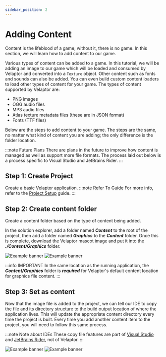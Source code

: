 ```yaml
---
sidebar_position: 2
---
```



# Adding Content

Content is the lifeblood of a game; without it, there is no game. In this section, we will
learn how to add content to our game.

Various types of content can be added to a game. In this tutorial, we will be adding an image to our game which will be loaded and consumed by Velaptor and converted into a `Texture` object. Other content such as fonts and sounds can also be added. You can even build custom content loaders to load other types of content for your game.
The types of content supported by Velaptor are:
- PNG images
- OGG audio files
- MP3 audio files
- Atlas texture metadata files (these are in JSON format)
- Fonts (TTF files)

Below are the steps to add content to your game. The steps are the same, no matter what kind of content you are adding;
the only difference is the folder location.

:::note Future Plans
There are plans in the future to improve how content is managed as well as support more file formats.
The process laid out below is a process specific to Visual Studio and JetBrains Rider.
:::


## <span class="color-step">Step 1: Create Project</span>

Create a basic Velaptor application.
:::note Refer To Guide
For more info, refer to the [Project Setup](./project-setup) guide.
:::


## <span class="color-step">Step 2: Create content folder</span>

Create a content folder based on the type of content being added.


In the solution explorer, add a folder named _**Content**_ to the root of the project, then add a folder named _**Graphics**_ to the _**Content**_ folder.
Once this is complete, download the Velaptor mascot image and put it into the _**./Content/Graphics**_ folder.

<Tabs>
    <TabItem value="vs" label="Visual Studio" default>
        <img style={{width: '70%'}} src={require('@site/static/img/tutorials/guides/rendering-textures/add-texture-vs.gif').default} alt="Example banner"/>
    </TabItem>
    <TabItem value="banana" label="JetBrains Rider">
        <img style={{width: '70%'}} src={require('@site/static/img/tutorials/guides/rendering-textures/add-texture-rider.gif').default} alt="Example banner"/>
    </TabItem>
</Tabs>

:::info IMPORTANT
In the same location as the running application, the _**Content/Graphics**_ folder is _**required**_ for Velaptor's default content location for graphics file content.
:::


## <span class="color-step">Step 3: Set as content</span>

Now that the image file is added to the project, we can tell our IDE to copy the file and its directory
structure to the build output location of where the application lives. This will update the
appropriate content directory every time the project is built. Every time you add another content
item to the project, you will need to follow this same process.

:::note Note about IDEs
These copy file features are part of [Visual Studio](https://visualstudio.microsoft.com/) and [JetBrains Rider](https://www.jetbrains.com/rider/), not of Velaptor.
:::

<Tabs>
    <TabItem value="vs" label="Visual Studio" default>
        <img style={{width: '70%'}} src={require('@site/static/img/tutorials/guides/rendering-textures/texture-properties-vs.gif').default} alt="Example banner"/>
    </TabItem>
    <TabItem value="banana" label="JetBrains Rider">
        <img style={{width: '70%'}} src={require('@site/static/img/tutorials/guides/rendering-textures/texture-properties-rider.gif').default} alt="Example banner"/>
    </TabItem>
</Tabs>
